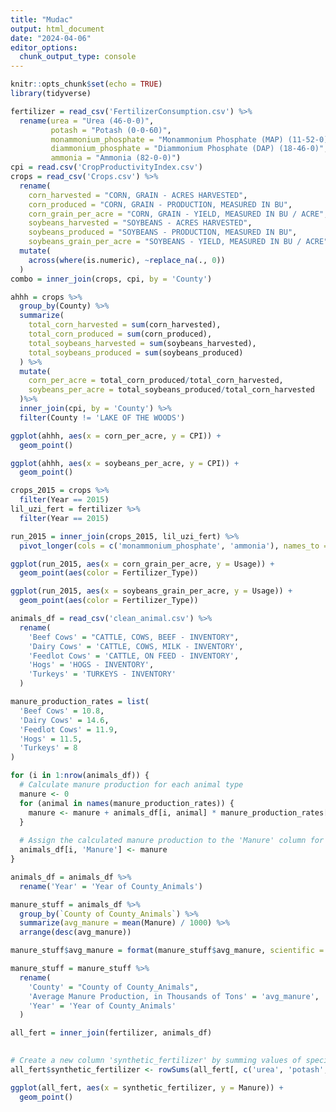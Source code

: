 ---
title: "Mudac"
output: html_document
date: "2024-04-06"
editor_options: 
  chunk_output_type: console
---

```{r setup, include=FALSE}
knitr::opts_chunk$set(echo = TRUE)
library(tidyverse)
```

```{r}
fertilizer = read_csv('FertilizerConsumption.csv') %>% 
  rename(urea = "Urea (46-0-0)",
         potash = "Potash (0-0-60)",
         monammonium_phosphate = "Monammonium Phosphate (MAP) (11-52-0)",
         diammonium_phosphate = "Diammonium Phosphate (DAP) (18-46-0)",
         ammonia = "Ammonia (82-0-0)")
cpi = read.csv('CropProductivityIndex.csv')
crops = read_csv('Crops.csv') %>% 
  rename(
    corn_harvested = "CORN, GRAIN - ACRES HARVESTED",
    corn_produced = "CORN, GRAIN - PRODUCTION, MEASURED IN BU",
    corn_grain_per_acre = "CORN, GRAIN - YIELD, MEASURED IN BU / ACRE",
    soybeans_harvested = "SOYBEANS - ACRES HARVESTED", 
    soybeans_produced = "SOYBEANS - PRODUCTION, MEASURED IN BU",
    soybeans_grain_per_acre = "SOYBEANS - YIELD, MEASURED IN BU / ACRE") %>% 
  mutate(
    across(where(is.numeric), ~replace_na(., 0))
  )
combo = inner_join(crops, cpi, by = 'County')
```

```{r}
ahhh = crops %>%
  group_by(County) %>% 
  summarize(
    total_corn_harvested = sum(corn_harvested),
    total_corn_produced = sum(corn_produced),
    total_soybeans_harvested = sum(soybeans_harvested),
    total_soybeans_produced = sum(soybeans_produced)
  ) %>%
  mutate(
    corn_per_acre = total_corn_produced/total_corn_harvested,
    soybeans_per_acre = total_soybeans_produced/total_corn_harvested
  )%>% 
  inner_join(cpi, by = 'County') %>% 
  filter(County != 'LAKE OF THE WOODS')
```

```{r}
ggplot(ahhh, aes(x = corn_per_acre, y = CPI)) + 
  geom_point()
```

```{r}
ggplot(ahhh, aes(x = soybeans_per_acre, y = CPI)) + 
  geom_point()
```

```{r}
crops_2015 = crops %>% 
  filter(Year == 2015)
lil_uzi_fert = fertilizer %>% 
  filter(Year == 2015)

run_2015 = inner_join(crops_2015, lil_uzi_fert) %>% 
  pivot_longer(cols = c('monammonium_phosphate', 'ammonia'), names_to = 'Fertilizer_Type', values_to = 'Usage')
```

```{r}
ggplot(run_2015, aes(x = corn_grain_per_acre, y = Usage)) + 
  geom_point(aes(color = Fertilizer_Type))
```

```{r}
ggplot(run_2015, aes(x = soybeans_grain_per_acre, y = Usage)) + 
  geom_point(aes(color = Fertilizer_Type))
```

```{r}
animals_df = read_csv('clean_animal.csv') %>% 
  rename(
    'Beef Cows' = "CATTLE, COWS, BEEF - INVENTORY",
    'Dairy Cows' = 'CATTLE, COWS, MILK - INVENTORY',
    'Feedlot Cows' = 'CATTLE, ON FEED - INVENTORY',
    'Hogs' = 'HOGS - INVENTORY',
    'Turkeys' = 'TURKEYS - INVENTORY'
  )
```

```{r}
manure_production_rates = list(
  'Beef Cows' = 10.8,
  'Dairy Cows' = 14.6,
  'Feedlot Cows' = 11.9,
  'Hogs' = 11.5,
  'Turkeys' = 8
)
```

```{r}
for (i in 1:nrow(animals_df)) {
  # Calculate manure production for each animal type
  manure <- 0
  for (animal in names(manure_production_rates)) {
    manure <- manure + animals_df[i, animal] * manure_production_rates[[animal]]
  }
  
  # Assign the calculated manure production to the 'Manure' column for the current row
  animals_df[i, 'Manure'] <- manure
}
```

```{r}
animals_df = animals_df %>% 
  rename('Year' = 'Year of County_Animals')
```

```{r}
manure_stuff = animals_df %>% 
  group_by(`County of County_Animals`) %>% 
  summarize(avg_manure = mean(Manure) / 1000) %>% 
  arrange(desc(avg_manure))

manure_stuff$avg_manure = format(manure_stuff$avg_manure, scientific = FALSE)
```

```{r}
manure_stuff = manure_stuff %>% 
  rename(
    'County' = "County of County_Animals",
    'Average Manure Production, in Thousands of Tons' = 'avg_manure',
    'Year' = 'Year of County_Animals'
  )
```

```{r}
all_fert = inner_join(fertilizer, animals_df)
  
```

```{r}
# Create a new column 'synthetic_fertilizer' by summing values of specified columns for each row
all_fert$synthetic_fertilizer <- rowSums(all_fert[, c('urea', 'potash', 'diammonium_phosphate', 'monammonium_phosphate', 'ammonia')], na.rm = TRUE)
```

```{r}
ggplot(all_fert, aes(x = synthetic_fertilizer, y = Manure)) + 
  geom_point()
```

